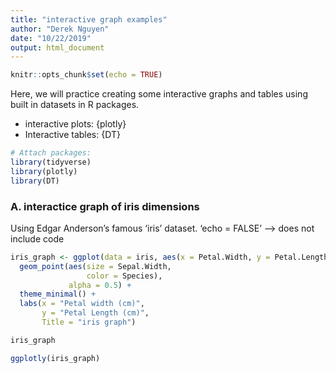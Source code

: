 ```yaml
---
title: "interactive graph examples"
author: "Derek Nguyen"
date: "10/22/2019"
output: html_document
---
```


```r
knitr::opts_chunk$set(echo = TRUE)
```

Here, we will practice creating some interactive graphs and tables using built in datasets in R packages.

- interactive plots: {plotly}
- Interactive tables: {DT}

```r
# Attach packages:
library(tidyverse)
library(plotly)
library(DT)
```

### A. interactice graph of iris dimensions

Using Edgar Anderson's famous 'iris' dataset. 'echo = FALSE' --> does not include code
```r

iris_graph <- ggplot(data = iris, aes(x = Petal.Width, y = Petal.Length)) +
  geom_point(aes(size = Sepal.Width,
                 color = Species),
             alpha = 0.5) +
  theme_minimal() +
  labs(x = "Petal width (cm)",
       y = "Petal Length (cm)",
       Title = "iris graph")

iris_graph

ggplotly(iris_graph)
```

